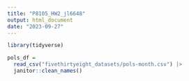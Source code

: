 ```yaml
---
title: "P8105_HW2_jl6648"
output: html_document
date: "2023-09-27"
---
```


```r
library(tidyverse)
```


```r
pols_df = 
  read_csv("fivethirtyeight_datasets/pols-month.csv") |>
  janitor::clean_names()
  
```


